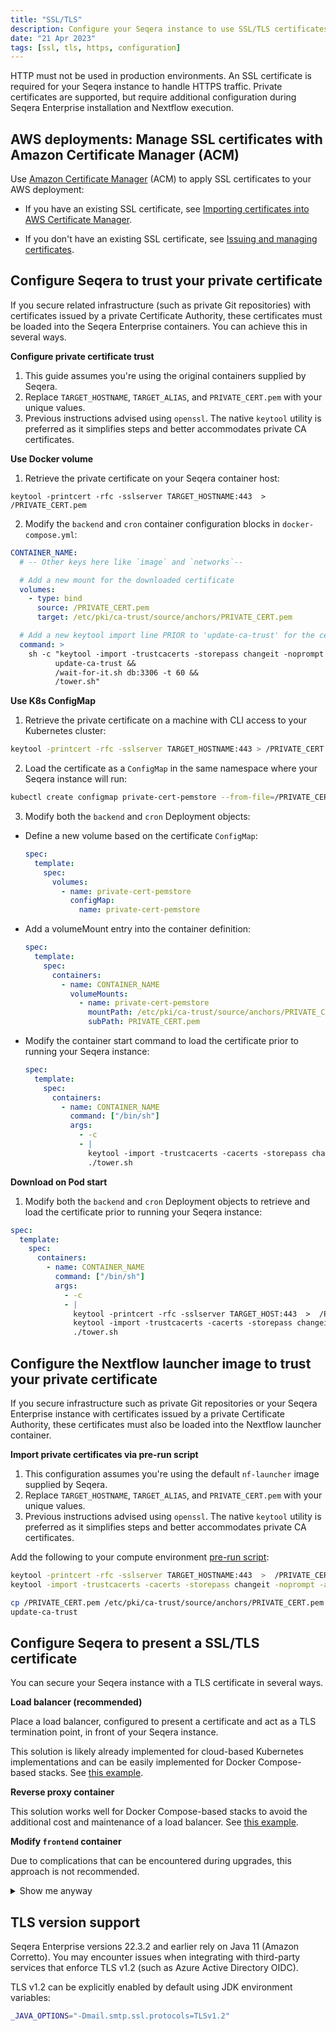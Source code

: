 ```yaml
---
title: "SSL/TLS"
description: Configure your Seqera instance to use SSL/TLS certificates for HTTPS
date: "21 Apr 2023"
tags: [ssl, tls, https, configuration]
---
```


HTTP must not be used in production environments. An SSL certificate is required for your Seqera instance to handle HTTPS traffic. Private certificates are supported, but require additional configuration during Seqera Enterprise installation and Nextflow execution.

## AWS deployments: Manage SSL certificates with Amazon Certificate Manager (ACM)

Use [Amazon Certificate Manager](https://aws.amazon.com/certificate-manager/) (ACM) to apply SSL certificates to your AWS deployment:

- If you have an existing SSL certificate, see [Importing certificates into AWS Certificate Manager](https://docs.aws.amazon.com/acm/latest/userguide/import-certificate.html).

- If you don't have an existing SSL certificate, see [Issuing and managing certificates](https://docs.aws.amazon.com/acm/latest/userguide/gs.html).

## Configure Seqera to trust your private certificate

If you secure related infrastructure (such as private Git repositories) with certificates issued by a private Certificate Authority, these certificates must be loaded into the Seqera Enterprise containers. You can achieve this in several ways.

**Configure private certificate trust**

1. This guide assumes you're using the original containers supplied by Seqera.
2. Replace `TARGET_HOSTNAME`, `TARGET_ALIAS`, and `PRIVATE_CERT.pem` with your unique values.
3. Previous instructions advised using `openssl`. The native `keytool` utility is preferred as it simplifies steps and better accommodates private CA certificates.

**Use Docker volume**

1. Retrieve the private certificate on your Seqera container host:

```
keytool -printcert -rfc -sslserver TARGET_HOSTNAME:443  >  /PRIVATE_CERT.pem
```

2. Modify the `backend` and `cron` container configuration blocks in `docker-compose.yml`:

```yaml
CONTAINER_NAME:
  # -- Other keys here like `image` and `networks`--

  # Add a new mount for the downloaded certificate
  volumes:
    - type: bind
      source: /PRIVATE_CERT.pem
      target: /etc/pki/ca-trust/source/anchors/PRIVATE_CERT.pem

  # Add a new keytool import line PRIOR to 'update-ca-trust' for the certificate
  command: >
    sh -c "keytool -import -trustcacerts -storepass changeit -noprompt -alias TARGET_ALIAS -file /etc/pki/ca-trust/source/anchor/TARGET_HOSTNAME.pem &&
          update-ca-trust &&
          /wait-for-it.sh db:3306 -t 60 &&
          /tower.sh"
```

**Use K8s ConfigMap**

1. Retrieve the private certificate on a machine with CLI access to your Kubernetes cluster:

```bash
keytool -printcert -rfc -sslserver TARGET_HOSTNAME:443 > /PRIVATE_CERT.pem
```

2. Load the certificate as a `ConfigMap` in the same namespace where your Seqera instance will run:

```bash
kubectl create configmap private-cert-pemstore --from-file=/PRIVATE_CERT.pem
```

3. Modify both the `backend` and `cron` Deployment objects:

- Define a new volume based on the certificate `ConfigMap`:

  ```yaml
  spec:
    template:
      spec:
        volumes:
          - name: private-cert-pemstore
            configMap:
              name: private-cert-pemstore
  ```

- Add a volumeMount entry into the container definition:

  ```yaml
  spec:
    template:
      spec:
        containers:
          - name: CONTAINER_NAME
            volumeMounts:
              - name: private-cert-pemstore
                mountPath: /etc/pki/ca-trust/source/anchors/PRIVATE_CERT.pem
                subPath: PRIVATE_CERT.pem
  ```

- Modify the container start command to load the certificate prior to running your Seqera instance:

  ```yaml
  spec:
    template:
      spec:
        containers:
          - name: CONTAINER_NAME
            command: ["/bin/sh"]
            args:
              - -c
              - |
                keytool -import -trustcacerts -cacerts -storepass changeit -noprompt -alias TARGET_ALIAS -file /PRIVATE_CERT.pem;
                ./tower.sh
  ```

**Download on Pod start**

1. Modify both the `backend` and `cron` Deployment objects to retrieve and load the certificate prior to running your Seqera instance:

```yaml
spec:
  template:
    spec:
      containers:
        - name: CONTAINER_NAME
          command: ["/bin/sh"]
          args:
            - -c
            - |
              keytool -printcert -rfc -sslserver TARGET_HOST:443  >  /PRIVATE_CERT.pem;
              keytool -import -trustcacerts -cacerts -storepass changeit -noprompt -alias TARGET_ALIAS -file /PRIVATE_CERT.pem;
              ./tower.sh
```

## Configure the Nextflow launcher image to trust your private certificate

If you secure infrastructure such as private Git repositories or your Seqera Enterprise instance with certificates issued by a private Certificate Authority, these certificates must also be loaded into the Nextflow launcher container.

**Import private certificates via pre-run script**

1. This configuration assumes you're using the default `nf-launcher` image supplied by Seqera.
2. Replace `TARGET_HOSTNAME`, `TARGET_ALIAS`, and `PRIVATE_CERT.pem` with your unique values.
3. Previous instructions advised using `openssl`. The native `keytool` utility is preferred as it simplifies steps and better accommodates private CA certificates.

Add the following to your compute environment [pre-run script](../../launch/advanced.mdx#pre-and-post-run-scripts):

```bash
keytool -printcert -rfc -sslserver TARGET_HOSTNAME:443  >  /PRIVATE_CERT.pem
keytool -import -trustcacerts -cacerts -storepass changeit -noprompt -alias TARGET_ALIAS -file /PRIVATE_CERT.pem

cp /PRIVATE_CERT.pem /etc/pki/ca-trust/source/anchors/PRIVATE_CERT.pem
update-ca-trust
```

## Configure Seqera to present a SSL/TLS certificate

You can secure your Seqera instance with a TLS certificate in several ways.

**Load balancer (recommended)**

Place a load balancer, configured to present a certificate and act as a TLS termination point, in front of your Seqera instance.

This solution is likely already implemented for cloud-based Kubernetes implementations and can be easily implemented for Docker Compose-based stacks. See [this example](https://docs.aws.amazon.com/elasticloadbalancing/latest/application/create-application-load-balancer.html).

**Reverse proxy container**

This solution works well for Docker Compose-based stacks to avoid the additional cost and maintenance of a load balancer. See [this example](https://doc.traefik.io/traefik/v1.7/configuration/acme/).

**Modify `frontend` container**

Due to complications that can be encountered during upgrades, this approach is not recommended.

  <details>
    <summary>Show me anyway</summary>

    This example assumes deployment on an Amazon Linux 2 AMI.

    1. Install NGINX and other required packages:

        ```bash
        sudo amazon-linux-extras install nginx1.12
        sudo wget -r --no-parent -A 'epel-release-*.rpm' https://dl.fedoraproject.org/pub/epel/7/x86_64/Packages/e/
        sudo rpm -Uvh dl.fedoraproject.org/pub/epel/7/x86_64/Packages/e/epel-release-*.rpm
        sudo yum-config-manager --enable epel*
        sudo yum repolist all
        sudo amazon-linux-extras install epel -y
        ```

    2. Generate a [private certificate and key](https://www.digitalocean.com/community/tutorials/openssl-essentials-working-with-ssl-certificates-private-keys-and-csrs).

    3. Make a local copy of the `/etc/nginx/templates/tower.conf.template` file from the `frontend` container, or create a ConfigMap to store it if you're using Kubernetes.

    4. Replace the `listen` directives in the `server` block with the following:

    		```nginx
    		listen ${NGINX_LISTEN_PORT} ssl default_server;
    		listen [::]:${NGINX_LISTEN_PORT_IPV6} ssl default_server;

    		ssl_certificate /etc/ssl/testcrt.crt;
    		ssl_certificate_key /etc/ssl/testkey.key;
    		```

    5. Modify the `frontend` container definition in your `docker-compose.yml` file or Kubernetes manifest:

        ```yml
        frontend:
        image: cr.seqera.io/frontend:${TAG}
        networks:
            - frontend
        environment:
          NGINX_LISTEN_PORT: 8081
          NGINX_LISTEN_PORT_IPV6: 8443
        ports:
            - 8000:8081
            - 443:8443
        volumes:
            - $PWD/tower.conf.template:/etc/nginx/templates/tower.conf.template
            - $PWD/cert/testcrt.crt:/etc/ssl/testcrt.crt
            - $PWD/cert/testkey.key:/etc/ssl/testkey.key
        restart: always
        depends_on:
            - backend
        ```

  </details>

## TLS version support

Seqera Enterprise versions 22.3.2 and earlier rely on Java 11 (Amazon Corretto). You may encounter issues when integrating with third-party services that enforce TLS v1.2 (such as Azure Active Directory OIDC).

TLS v1.2 can be explicitly enabled by default using JDK environment variables:

```bash
_JAVA_OPTIONS="-Dmail.smtp.ssl.protocols=TLSv1.2"
```
